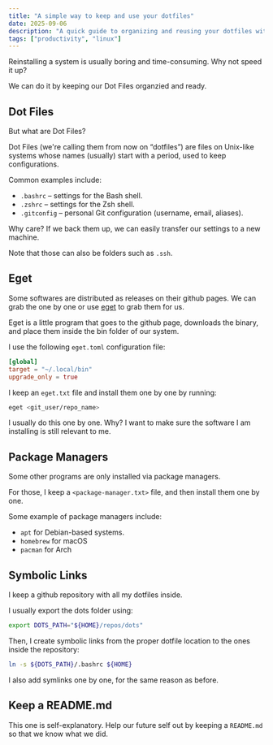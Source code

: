 ```yaml
---
title: "A simple way to keep and use your dotfiles"
date: 2025-09-06
description: "A quick guide to organizing and reusing your dotfiles with symlinks, package lists, and eget, making system reinstalls faster and easier."
tags: ["productivity", "linux"]
---
```


Reinstalling a system is usually boring and time-consuming.
Why not speed it up?

We can do it by keeping our Dot Files organzied and ready.

## Dot Files

But what are Dot Files?

Dot Files (we're calling them from now on “dotfiles”) are files on Unix-like systems whose names (usually) start with a period,
used to keep configurations.

Common examples include:

- `.bashrc` – settings for the Bash shell.
- `.zshrc` – settings for the Zsh shell.
- `.gitconfig` – personal Git configuration (username, email, aliases).

Why care? If we back them up, we can easily transfer our settings to a new machine.

Note that those can also be folders such as `.ssh`.

## Eget

Some softwares are distributed as releases on their github pages.
We can grab the one by one or use [eget](https://github.com/zyedidia/eget) to grab them for us.

Eget is a little program that goes to the github page, downloads the binary, and place them inside the bin folder of our system.

I use the following `eget.toml` configuration file:

```toml
[global]
target = "~/.local/bin"
upgrade_only = true
```

I keep an `eget.txt` file and install them one by one by running:

```sh
eget <git_user/repo_name>
```

I usually do this one by one. Why? I want to make sure the software I am installing is still relevant to me.

## Package Managers

Some other programs are only installed via package managers.

For those, I keep a `<package-manager.txt>` file, and then install them one by one.

Some example of package managers include:

- `apt` for Debian-based systems.
- `homebrew` for macOS
- `pacman` for Arch

## Symbolic Links

I keep a github repository with all my dotfiles inside.

I usually export the dots folder using:

```sh
export DOTS_PATH="${HOME}/repos/dots"
```

Then, I create symbolic links from the proper dotfile location to the ones inside the repository:

```sh
ln -s ${DOTS_PATH}/.bashrc ${HOME}
```

I also add symlinks one by one, for the same reason as before.

## Keep a README.md

This one is self-explanatory.
Help our future self out by keeping a `README.md` so that we know what we did.
